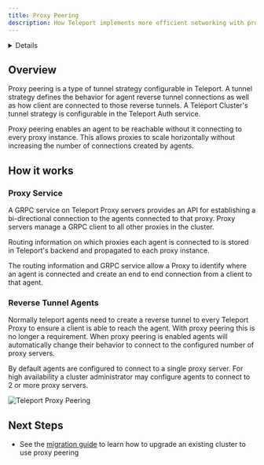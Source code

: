 ```yaml
---
title: Proxy Peering
description: How Teleport implements more efficient networking with proxy peering.
---
```


<Details
  title="Version warning"
  opened={true}
  scope={["oss", "enterprise"]}
  scopeOnly={true}
  min="10.0"
>
  Proxy peering is available starting from Teleport `10.0`.
</Details>

## Overview

Proxy peering is a type of tunnel strategy configurable in Teleport. A tunnel
strategy defines the behavior for agent reverse tunnel connections as well as
how client are connected to those reverse tunnels. A Teleport Cluster's tunnel
strategy is configurable in the Teleport Auth service.

Proxy peering enables an agent to be reachable without it connecting to every
proxy instance. This allows proxies to scale horizontally without increasing
the number of connections created by agents.

## How it works

### Proxy Service

A GRPC service on Teleport Proxy servers provides an API for establishing a
bi-directional connection to the agents connected to that proxy. Proxy servers
manage a GRPC client to all other proxies in the cluster.

Routing information on which proxies each agent is connected to is stored in
Teleport's backend and propagated to each proxy instance.

The routing information and GRPC service allow a Proxy to identify where an
agent is connected and create an end to end connection from a client to that
agent.

### Reverse Tunnel Agents

Normally teleport agents need to create a reverse tunnel to every Teleport Proxy
to ensure a client is able to reach the agent. With proxy peering this is no
longer a requirement. When proxy peering is enabled agents will automatically
change their behavior to connect to the configured number of proxy servers.

By default agents are configured to connect to a single proxy server. For high
availability a cluster administrator may configure agents to connect to 2 or
more proxy servers.

![Teleport Proxy Peering](../../img/architecture/proxy-peering@1.2x.svg)

## Next Steps
- See the [migration guide](../management/operations/proxy-peering.mdx) to learn how to upgrade an existing cluster to use
proxy peering